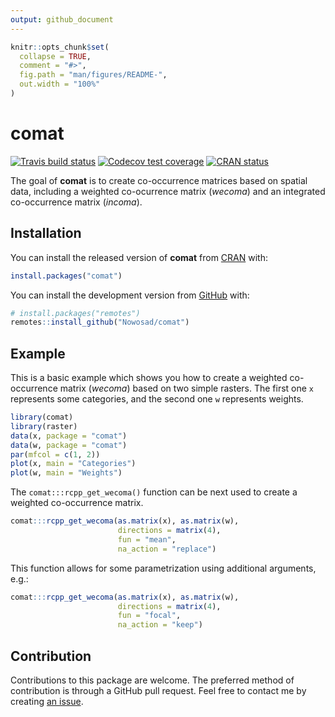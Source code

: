 ```yaml
---
output: github_document
---
```


<!-- README.md is generated from README.Rmd. Please edit that file -->

```r
knitr::opts_chunk$set(
  collapse = TRUE,
  comment = "#>",
  fig.path = "man/figures/README-",
  out.width = "100%"
)
```
# comat

<!-- badges: start -->
[![Travis build status](https://travis-ci.org/Nowosad/comat.svg?branch=master)](https://travis-ci.org/Nowosad/comat)
[![Codecov test coverage](https://codecov.io/gh/Nowosad/comat/branch/master/graph/badge.svg)](https://codecov.io/gh/Nowosad/comat?branch=master)
[![CRAN status](https://www.r-pkg.org/badges/version/comat)](https://CRAN.R-project.org/package=comat)
<!-- badges: end -->

The goal of **comat** is to create co-occurrence matrices based on spatial data, including a weighted co-ocurrence matrix (*wecoma*) and an integrated co-occurrence matrix (*incoma*).

## Installation

You can install the released version of **comat** from [CRAN](https://CRAN.R-project.org) with:

``` r
install.packages("comat")
```

You can install the development version from [GitHub](https://github.com/) with:

``` r
# install.packages("remotes")
remotes::install_github("Nowosad/comat")
```
## Example

This is a basic example which shows you how to create a weighted co-occurrence matrix (*wecoma*) based on two simple rasters. 
The first one `x` represents some categories, and the second one `w` represents weights.

```r
library(comat)
library(raster)
data(x, package = "comat")
data(w, package = "comat")
par(mfcol = c(1, 2))
plot(x, main = "Categories")
plot(w, main = "Weights")
```

The `comat:::rcpp_get_wecoma()` function can be next used to create a weighted co-occurrence matrix.

```r
comat:::rcpp_get_wecoma(as.matrix(x), as.matrix(w), 
                        directions = matrix(4),
                        fun = "mean",
                        na_action = "replace")
```

This function allows for some parametrization using additional arguments, e.g.:

```r
comat:::rcpp_get_wecoma(as.matrix(x), as.matrix(w), 
                        directions = matrix(4),
                        fun = "focal",
                        na_action = "keep")
```

## Contribution

Contributions to this package are welcome.
The preferred method of contribution is through a GitHub pull request. 
Feel free to contact me by creating [an issue](https://github.com/Nowosad/comat/issues). 
